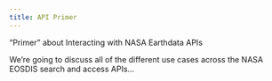 ```yaml
---
title: API Primer 
---
```


"Primer" about Interacting with NASA Earthdata APIs

We're going to discuss all of the different use cases across the NASA EOSDIS search and access APIs...